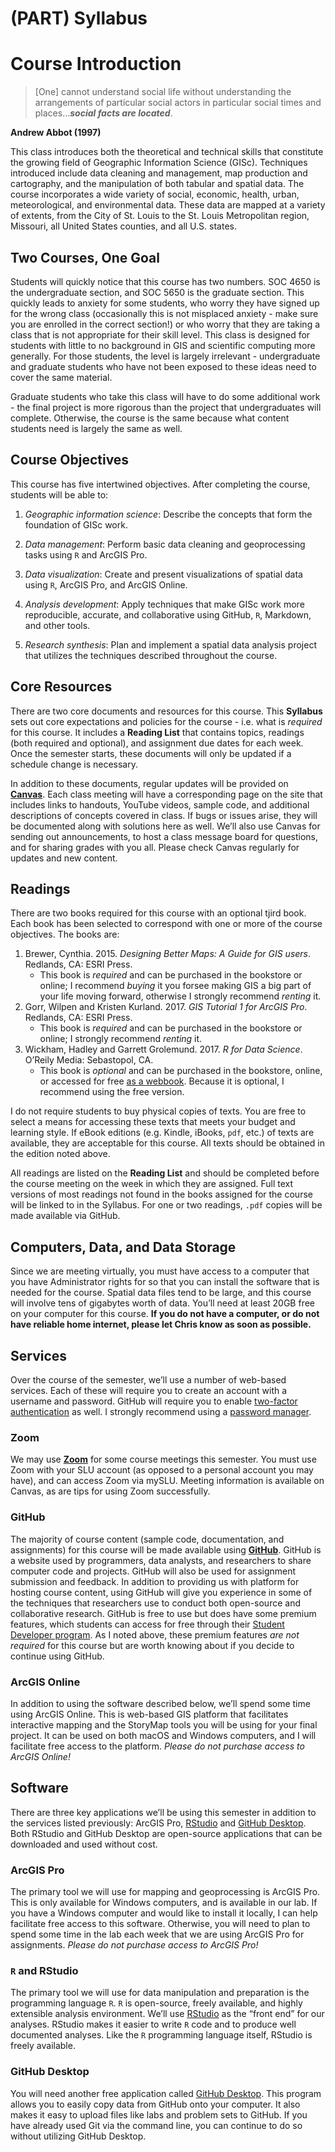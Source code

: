 # (PART) Syllabus {-}

# Course Introduction

> [One] cannot understand social life without understanding the arrangements of particular social actors in particular social times and places...***social facts are located***.

**Andrew Abbot (1997)**

This class introduces both the theoretical and technical skills that constitute the growing field of Geographic Information Science (GISc). Techniques introduced include data cleaning and management, map production and cartography, and the manipulation of both tabular and spatial data. The course incorporates a wide variety of social, economic, health, urban, meteorological, and environmental data. These data are mapped at a variety of extents, from the City of St. Louis to the St. Louis Metropolitan region, Missouri, all United States counties, and all U.S. states.

## Two Courses, One Goal

Students will quickly notice that this course has two numbers. SOC 4650 is the undergraduate section, and SOC 5650 is the graduate section. This quickly leads to anxiety for some students, who worry they have signed up for the wrong class (occasionally this is not misplaced anxiety - make sure you are enrolled in the correct section!) or who worry that they are taking a class that is not appropriate for their skill level. This class is designed for  students with little to no background in GIS and scientific computing more generally. For those students, the level is largely irrelevant - undergraduate and graduate students who have not been exposed to these ideas need to cover the same material.

Graduate students who take this class will have to do some additional work - the final project is more rigorous than the project that undergraduates will complete. Otherwise, the course is the same because what content students need is largely the same as well.

## Course Objectives

This course has five intertwined objectives. After completing the course, students will be able to:

1.  *Geographic information science*: Describe the concepts that form the foundation of GISc work.

2.  *Data management*: Perform basic data cleaning and geoprocessing tasks using `R` and ArcGIS Pro.

3.  *Data visualization*: Create and present visualizations of spatial data using `R`, ArcGIS Pro, and ArcGIS Online.

4.  *Analysis development*: Apply techniques that make GISc work more reproducible, accurate, and collaborative using GitHub, `R`, Markdown, and other tools.

5.  *Research synthesis*: Plan and implement a spatial data analysis project that utilizes the techniques described throughout the course.

## Core Resources

There are two core documents and resources for this course. This **Syllabus** sets out core expectations and policies for the course - i.e. what is *required* for this course. It includes a **Reading List** that contains topics, readings (both required and optional), and assignment due dates for each week. Once the semester starts, these documents will only be updated if a schedule change is necessary.

In addition to these documents, regular updates will be provided on [**Canvas**](https://canvas.slu.edu). Each class meeting will have a corresponding page on the site that includes links to handouts, YouTube videos, sample code, and additional descriptions of concepts covered in class. If bugs or issues arise, they will be documented along with solutions here as well. We'll also use Canvas for sending out announcements, to host a class message board for questions, and for sharing grades with you all. Please check Canvas regularly for updates and new content.

## Readings

There are two books required for this course with an optional tjird book. Each book has been selected to correspond with one or more of the course objectives. The books are:

1. Brewer, Cynthia. 2015. *Designing Better Maps: A Guide for GIS users*. Redlands, CA: ESRI Press.
    * This book is *required* and can be purchased in the bookstore or online; I recommend *buying* it you forsee making GIS a big part of your life moving forward, otherwise I strongly recommend *renting* it.
2. Gorr, Wilpen and Kristen Kurland. 2017. *GIS Tutorial 1 for ArcGIS Pro*. Redlands, CA: ESRI Press.
    * This book is *required* and can be purchased in the bookstore or online; I strongly recommend *renting* it.
2. Wickham, Hadley and Garrett Grolemund. 2017. *R for Data Science*. O’Reily Media: Sebastopol, CA.
    * This book is *optional* and can be purchased in the bookstore, online, or accessed for free [as a webbook](http://r4ds.had.co.nz). Because it is optional, I recommend using the free version.

I do not require students to buy physical copies of texts. You are free to select a means for accessing these texts that meets your budget and learning style. If eBook editions (e.g. Kindle, iBooks, `pdf`, etc.) of texts are available, they are acceptable for this course. All texts should be obtained in the edition noted above.

All readings are listed on the **Reading List** and should be completed before the course meeting on the week in which they are assigned. Full text versions of most readings not found in the books assigned for the course will be linked to in the Syllabus. For one or two readings, `.pdf` copies will be made available via GitHub.

## Computers, Data, and Data Storage

Since we are meeting virtually, you must have access to a computer that you have Administrator rights for so that you can install the software that is needed for the course. Spatial data files tend to be large, and this course will involve tens of gigabytes worth of data. You'll need at least 20GB free on your computer for this course. **If you do not have a computer, or do not have reliable home internet, please let Chris know as soon as possible.**

## Services
Over the course of the semester, we'll use a number of web-based services. Each of these will require you to create an account with a username and password. GitHub will require you to enable [two-factor authentication](https://en.wikipedia.org/wiki/Multi-factor_authentication) as well. I strongly recommend using a [password manager](https://lifehacker.com/5529133/five-best-password-managers).

### Zoom
We may use <a href = "https://zoom.us" target = "_blank">**Zoom**</a> for some course meetings this semester. You must use Zoom with your SLU account (as opposed to a personal account you may have), and can access Zoom via mySLU. Meeting information is available on Canvas, as are tips for using Zoom successfully.

### GitHub
The majority of course content (sample code, documentation, and assignments) for this course will be made available using <a href = "http://www.github.com" target = "_blank">**GitHub**</a>. GitHub is a website used by programmers, data analysts, and researchers to share computer code and projects. GitHub will also be used for assignment submission and feedback. In addition to providing us with platform for hosting course content, using GitHub will give you experience in some of the techniques that researchers use to conduct both open-source and collaborative research. GitHub is free to use but does have some premium features, which students can access for free through their [Student Developer program](https://education.github.com/pack/). As I noted above, these premium features *are not required* for this course but are worth knowing about if you decide to continue using GitHub.

### ArcGIS Online
In addition to using the software described below, we'll spend some time using ArcGIS Online. This is web-based GIS platform that facilitates interactive mapping and the StoryMap tools you will be using for your final project. It can be used on both macOS and Windows computers, and I will facilitate free access to the platform. *Please do not purchase access to ArcGIS Online!*

## Software
There are three key applications we'll be using this semester in addition to the services listed previously: ArcGIS Pro, [RStudio](https://www.rstudio.com) and [GitHub Desktop](https://desktop.github.com). Both RStudio and GitHub Desktop are open-source applications that can be downloaded and used without cost.

### ArcGIS Pro
The primary tool we will use for mapping and geoprocessing is ArcGIS Pro. This is only available for Windows computers, and is available in our lab. If you have a Windows computer and would like to install it locally, I can help facilitate free access to this software. Otherwise, you will need to plan to spend some time in the lab each week that we are using ArcGIS Pro for assignments. *Please do not purchase access to ArcGIS Pro!*

### `R` and RStudio
The primary tool we will use for data manipulation and preparation is the programming language `R`. `R` is open-source, freely available, and highly extensible analysis environment. We’ll use [RStudio](https://www.rstudio.com) as the "front end" for our analyses. RStudio makes it easier to write `R` code and to produce well documented analyses. Like the `R` programming language itself, RStudio is freely available. 

### GitHub Desktop
You will need another free application called [GitHub Desktop](https://desktop.github.com). This program allows you to easily copy data from GitHub onto your computer. It also makes it easy to upload files like labs and problem sets to GitHub. If you have already used Git via the command line, you can continue to do so without utilizing GitHub Desktop. 

